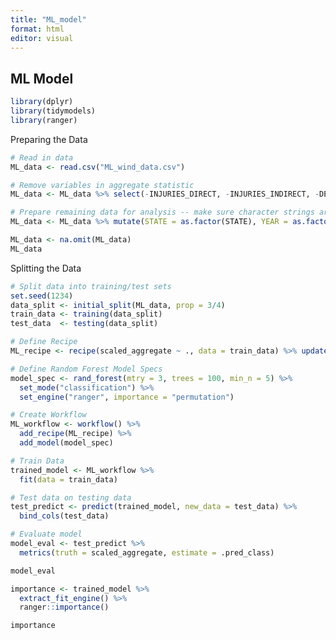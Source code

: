 ```yaml
---
title: "ML_model"
format: html
editor: visual
---
```


## ML Model
```r
library(dplyr)
library(tidymodels)
library(ranger)

```

Preparing the Data
```r
# Read in data
ML_data <- read.csv("ML_wind_data.csv")

# Remove variables in aggregate statistic
ML_data <- ML_data %>% select(-INJURIES_DIRECT, -INJURIES_INDIRECT, -DEATHS_DIRECT, -DEATHS_INDIRECT, -DAMAGE_PROPERTY, -DAMAGE_CROPS, -aggregate_stat)

# Prepare remaining data for analysis -- make sure character strings are factors, etc.
ML_data <- ML_data %>% mutate(STATE = as.factor(STATE), YEAR = as.factor(YEAR), MONTH_NAME = as.factor(MONTH_NAME), EVENT_TYPE = as.factor(EVENT_TYPE), MAGNITUDE_TYPE = as.factor(MAGNITUDE_TYPE), scaled_aggregate = as.factor(scaled_aggregate))

ML_data <- na.omit(ML_data)
ML_data

```

Splitting the Data
```r
# Split data into training/test sets
set.seed(1234)
data_split <- initial_split(ML_data, prop = 3/4)
train_data <- training(data_split)
test_data  <- testing(data_split)

# Define Recipe
ML_recipe <- recipe(scaled_aggregate ~ ., data = train_data) %>% update_role(EVENT_ID, new_role = "ID")

# Define Random Forest Model Specs
model_spec <- rand_forest(mtry = 3, trees = 100, min_n = 5) %>%
  set_mode("classification") %>%
  set_engine("ranger", importance = "permutation")

# Create Workflow
ML_workflow <- workflow() %>%
  add_recipe(ML_recipe) %>%
  add_model(model_spec)

# Train Data
trained_model <- ML_workflow %>%
  fit(data = train_data)

# Test data on testing data
test_predict <- predict(trained_model, new_data = test_data) %>%
  bind_cols(test_data)

# Evaluate model
model_eval <- test_predict %>%
  metrics(truth = scaled_aggregate, estimate = .pred_class)

model_eval

importance <- trained_model %>%
  extract_fit_engine() %>%
  ranger::importance()

importance

```


